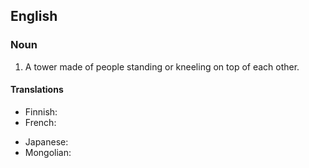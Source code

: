 {{also|human-pyramid}}
==English==
{{wikipedia}}

===Noun===
{{en-noun}}

# A tower made of people standing or kneeling on top of each other.

====Translations====
{{trans-top|tower made of people}}
* Finnish: {{t|fi|ihmispyramidi}}
* French: {{t+|fr|pyramide humaine|f}}
{{trans-mid}}
* Japanese: {{t|ja|人間ピラミッド|tr=ningen piramiddo}}
* Mongolian: {{t|mn|хүн пирамид|sc=Cyrl}}
{{trans-bottom}}